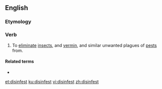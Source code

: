 ==English==

===Etymology===
{{prefix|dis|infest|lang=en}}

===Verb===
{{en-verb}}

# {{lb|en|transitive}} To [[eliminate]] [[insect]]s, and [[vermin]], and similar unwanted plagues of [[pest]]s from.

====Related terms====
* {{l|en|disinfestation}}

[[et:disinfest]]
[[ku:disinfest]]
[[vi:disinfest]]
[[zh:disinfest]]